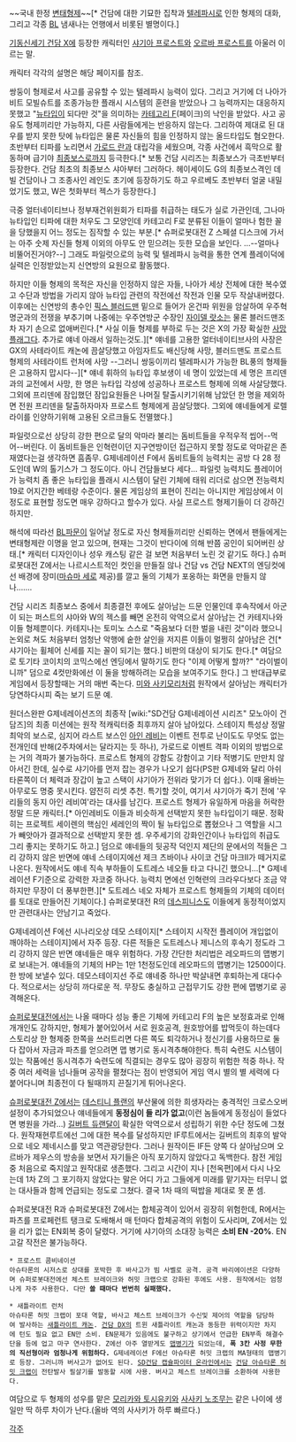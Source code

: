 ~~국내 한정 [[변태]][[형제]]~~[* 건담에 대한 기묘한 집착과 [[텔레파시]]로 인한 형제의 대화, 그리고 각종 [[BL]] 냄새나는 언행에서 비롯된 별명이다.]

[[기동신세기 건담 X]]에 등장한 캐릭터인 [[샤기아 프로스트]]와 [[오르바 프로스트]]를 아울러 이르는 말.

캐릭터 각각의 설명은 해당 페이지를 참조.

쌍둥이 형제로서 사고를 공유할 수 있는 텔레파시 능력이 있다. 그리고 거기에 더 나아가 비트 모빌슈트를 조종가능한 플래시 시스템의 훈련을 받았으나 그 능력까지는 대응하지 못했고 "[[뉴타입]]이 되다만 것"을 의미하는 [[카테고리 F]](페이크)의 낙인을 받았다. 사고 공유도 형제끼리만 가능하지, 다른 사람들에게는 반응하지 않는다. 그리하여 제대로 된 대우를 받지 못한 탓에 뉴타입은 물론 자신들의 힘을 인정하지 않는 올드타입도 혐오한다. 초반부터 티파를 노리면서 [[가로드 란]]과 대립각을 세웠으며, 각종 사건에서 흑막으로 활동하며 급기야 [[최종보스]]로까지 등극한다.[* 보통 건담 시리즈는 최종보스가 극초반부터 등장한다. 건담 최초의 최종보스 샤아부터 그러하다. 헤이세이도 G의 최종보스격인 데빌 건담이나 그 조종사인 레인도 초기에 등장하기도 하고 우르베도 초반부터 얼굴 내밀었기도 했고, W은 첫화부터 젝스가 등장한다.]

극중 얼터네이티브나 정부재건위원회가 티파를 취급하는 태도가 실로 가관인데, 그나마 뉴타입인 티파에 대한 처우도 그 모양인데 카테고리 F로 분류된 이들이 얼마나 험한 꼴을 당했을지 어느 정도는 짐작할 수 있는 부분.[* 슈퍼로봇대전 Z 스페셜 디스크에 가서는 아주 숫제 자신들 형제 이외의 아무도 안 믿으려는 듯한 모습을 보인다. …--얼마나 비뚤어진거야?--] 그래도 파일럿으로의 능력 및 텔레파시 능력을 통한 연계 플레이덕에 실력은 인정받았는지 신연방의 요원으로 활동했다.

하지만 이들 형제의 목적은 자신을 인정하지 않은 자들, 나아가 세상 전체에 대한 복수였고 수단과 방법을 가리지 않아 뉴타입 관련의 작전에선 작전과 인물 모두 작살내버렸다. 이후에는 신연방의 총수인 [[픽스 블러드맨]] 밑으로 들어가 온건파 위원을 암살하여 우주혁명군과의 전쟁을 부추기며 나중에는 우주연방군 수장인 [[자이델 랏소]]는 물론 블러드맨조차 자기 손으로 없애버린다.[* 사실 이들 형제를 부하로 두는 것은 X의 가장 확실한 [[사망 플래그]]다. 추가로 얘네 아래서 일하는것도.][* 얘네를 고용한 얼터네이티브사의 사장은 GX의 사테라이트 캐논에 끔살당했고 아임자트도 배신당해 사망, 블러드맨도 프로스트 형제의 사테라이트 런처에 사망 --그러니 쌍둥이끼리 텔레파시가 가능한 BL풍의 형제들은 고용하지 맙시다--][* 얘네 휘하의 뉴타입 후보생이 네 명이 있었는데 세 명은 프리덴과의 교전에서 사망, 한 명은 뉴타입 각성에 성공하나 프로스트 형제에 의해 사살당했다. 그외에 프리덴에 잠입했던 잠입요원들은 나머질 탈출시키기위해 남았던 한 명을 제외하면 전원 프리덴을 탈출하자마자 프로스트 형제에게 끔살당했다. 그외에 얘네들에게 로렐라이를 인양하기위해 고용된 오르크들도 전멸했다.]

파일럿으로선 상당히 강한 편으로 달의 악마라 불리는 돔비트들을 우적우적 씹어--먹어--버린다.
이 돔비트들은 인혁련이던 지구연방이던 접근하지 못할 정도로 악마같은 존재였다는걸 생각하면 흠좀무. G제네레이션 F에서 돔비트들의 능력치는 공방 다 28 정도인데 W의 톨기스가 그 정도이다. 아니 건담들보다 세다... 파일럿 능력치도 플레이어가 능력치 좀 좋은 뉴타입을 플래시 시스템이 달린 기체에 태워 리더로 삼으면 전능력치 19로 어지간한 베테랑 수준이다. 물론 게임상의 표현이 진리는 아니지만 게임상에서 이정도로 표현할 정도면 매우 강하다고 할수가 있다. 사실 프로스트 형제기들이 더 강하긴 하지만.

해석에 따라선 [[BL]]파문이 일어날 정도로 자신 형제들끼리만 신뢰하는 면에서 팬들에게는 변태형제란 이명을 얻고 있으며, 현재는 그것이 반다이에 의해 반쯤 공인이 되어버린 상태.[* 캐릭터 디자인이나 성우 캐스팅 같은 걸 보면 처음부터 노린 것 같기도 하다.] 슈퍼로봇대전 Z에서는 나르시스트적인 컷인을 만들질 않나 건담 vs 건담 NEXT의 엔딩컷에선 배경에 장미([[마슈마 세로]] 제공)를 깔고 둘의 기체가 포옹하는 화면을 만들지 않나…….

건담 시리즈 최종보스 중에서 최종결전 후에도 살아남는 드문 인물인데 후속작에서 아군이 되는 퍼스트의 샤아와 W의 젝스를 빼면 온전히 악역으로서 살아남는 건 카테지나와 이들 형제뿐이다. 카테지나는 토미노 스스로 "죽음보다 더한 벌을 내린 것"이라 했으니 논외로 쳐도 처음부터 엄청난 악행에 숱한 살인을 저지른 이들이 멀쩡히 살아남은 건[* 샤기아는 휠체어 신세를 지는 꼴이 되기는 했다.] 비판의 대상이 되기도 한다.[* 여담으로 토기타 코이치의 코믹스에선 엔딩에서 말하기도 한다 "이제 어떻게 할까?" "라이벌이니까" 덤으로 4컷만화에선 이 둘을 방해하려는 모습을 보여주기도 한다.] 그 반대급부로 게임에서 등장할때는 거의 매번 죽는다. [[미와 사키모리]]처럼 원작에서 살아남는 캐릭터가 당연하다시피 죽는 보기 드문 예. 

원더스완판 G제네레이션즈의 최종작 [wiki:"SD건담 G제네레이션 시리즈" 모노아이 건담즈]의 최종 미션에는 원작 적캐릭터중 최후까지 살아 남아있다. 스테이지 특성상 정말 최악의 보스로, 심지어 라스트 보스인 [[아인 레비]]는 이벤트 전투로 난이도도 무엇도 없는 전개인데 반해(2주차에서는 달라지는 듯 하나), 가로드로 이벤트 격파 이외의 방법으로는 거의 격파가 불가능하다. 프로스트 형제의 강함도 강함이고 기타 적병기도 만만치 않아서긴 한데, 실수로 샤기아를 먼저 잡는 경우가 나오기 쉽다(PS판 G제네와 달리 아쉬타론쪽이 더 체력과 장갑이 높고 스택이 샤기아가 전위라 맞기가 더 쉽다.). 이때 올바는 아무로도 명중 못시킨다. 얌전히 리셋 추천. 특기할 것이, 여기서 샤기아가 죽기 전에 '우리들의 동지 아인 레비여'라는 대사를 남긴다. 프로스트 형제가 유일하게 마음을 허락한 정말 드문 캐릭터.[* 아인레비도 이들과 비슷하게 선택받지 못한 뉴타입이기 때문. 정확히는 프로젝트 세이렌의 핵심인 세레인의 짝이 될 뉴타입으로 뽑혔으나 그 역할을 시그가 빼앗아가 결과적으로 선택받지 못한 셈. 우주세기의 강화인간이나 뉴타입의 취급도 그리 좋지는 못하기도 하고.] 덤으로 얘네들의 뒷공작 덕인지 제단의 문에서의 적들은 그리 강하지 않은 반면에 얘네 스테이지에선 제크 츠바이나 사이코 건담 마크II가 떼거지로 나온다. 원작에서도 얘네 직속 부하들이 도트레스 네오들 타고 다니긴 했으니...[* G제네레이션 F기준으로 강력한 자코중 하나다. 능력치 면에선 인혁련의 크라우다보다 조금 약하지만 무장이 더 풍부한편.][* 도트레스 네오 자체가 프로스트 형제들의 기체의 데이터를 토대로 만들어진 기체이다.] 슈퍼로봇대전 R의 [[데스피니스]]도 이들에게 동정적이었지만 관련대사는 안남기고 죽었다.

G제네레이션 F에선 시나리오상 데모 스테이지[* 스테이지 시작전 플레이어 개입없이 깨야하는 스테이지]에서 자주 등장.
다른 적들은 도트레스나 제니스의 후속기 정도라 그리 강하지 않은 반면 얘네들은 매우 위험하다. 가장 간단한 처리법은 레오파드의 맵병기로 보내는거. 얘네들의 기체의 HP는 1만 1천정도인데 레오파드의 맵병기는 12500이다. 한 방에 보낼수 있다.
데모스테이지선 주로 얘네중 하나만 박살내면 후퇴하는게 대다수다. 적으로서는 상당히 까다로운 적. 무장도 충실하고 근접무기도 강한 편에 맵병기로 공격해온다. 
 
[[슈퍼로봇대전]]에서는 나올 때마다 성능 좋은 기체에 카테고리 F의 높은 보정효과로 인해 개개인도 강하지만, 형제가 붙어있어서 서로 원호공격, 원호방어를 밥먹듯이 하는데다 스토리상 한 형제중 한쪽을 쓰러트리면 다른 쪽도 퇴각하거나 정신기를 사용하므로 둘 다 잡아서 자금과 파츠를 얻으려면 맵 병기로 동시격추해야한다. 특히 숙련도 시스템이 있는 작품에선 동시격추가 숙련도에 직결되는 경우도 많아 굉장히 위험한 적중 하나. 작중 여러 세력을 넘나들며 공작을 펼쳤다는 점이 반영되어 게임 역시 별의 별 세력에 다 붙어다니며 최종전이 다 될때까지 끈질기게 튀어나온다.

[[슈퍼로봇대전 Z]]에서는 [[데스티니 플랜]]의 부산물에 의한 희생자라는 충격적인 크로스오버 설정이 추가되었으나 얘네들에게 '''동정심이 들 리가 없고'''(이런 놈들에게 동정심이 들었다면 병원을 가라…) [[길버트 듀랜달]]이 확실한 악역으로서 성립하기 위한 수단 정도에 그쳤다. 원작재현루트에선 그에 대한 복수를 달성하지만 IF루트에서는 길버트의 최후의 발악으로 네오 제네시스를 맞고 역관광당한다. 그러나 원작이든 IF든 양쪽 다 살아남으며 오르바가 제우스의 방송을 보면서 자기들은 아직 포기하지 않았다고 독백한다. 참전 게임중 처음으로 죽지않고 원작대로 생존했다. 그리고 시간이 지나 [천옥편]에서 다시 나오는데 1차 Z의 그 포기하지 않았다는 말은 어디 가고 그들에게 미래를 맡기자는 터무니 없는 대사들과 함께 언급되는 정도로 그쳤다. 결국 1차 때의 떡밥을 제대로 못 푼 셈.

슈퍼로봇대전 R과 슈퍼로봇대전 Z에서는 합체공격이 있어서 굉장히 위험한데, R에서는 파츠를 프로페런트 탱크로 도배해서 매 턴마다 합체공격의 위험이 도사리며, Z에서는 있을 리가 없는 EN회복 중이 달렸다. 거기에 샤기아의 소대장 능력은 '''소비 EN -20%'''. EN 고갈 작전은 불가능하다.

 * 프로스트 콤비네이션
 아슈타론의 시저스로 상대를 포박한 후 바사고가 빔 사벨로 공격. 공격 바리에이션은 다양하며 슈퍼로봇대전에선 체스트 브레이크와 허밋 크랩으로 강화된 후에도 사용. 원작에서는 엄청나게 자주 사용한다. 다만 '''쓸 때마다 번번히 실패했다.''' 

 * 새틀라이트 런처
 아슈타론 허밋 크랩이 포대 역할, 바사고 체스트 브레이크가 수신및 제어의 역할을 담당하여 발사하는 [[새틀라이트 캐논]]. [[건담 DX]]의 트윈 새틀라이트 캐논과 동등한 위력이지만 차지에 턴도 필요 없고 EN만 소비. EN문제가 있음에도 불구하고 상기에서 언급한 EN부족 해결수단을 등에 업고 마구 연사한다. Z에선 아주 열받게도 [[맵병기]]가 되었는데, '''폭 3칸 사정 무한의 직선형이라 엄청나게 위험하다.''' G제네레이션 F에선 아슈타론 허밋 크랩의 MA형태의 맵병기로 등장. 그러니까 버사고가 없어도 된다. [[SD건담 캡슐파이터 온라인]]에서는 [[건담 아슈타론 허밋 크랩]]이 전탄발사 필살기를 발동할 시에 사용. 버사고 체스트 브레이크를 소환하여 사용한다.

여담으로 두 형제의 성우를 맡은 [[모리카와 토시유키]]와 [[사사키 노조무]]는 같은 나이에 생일만 딱 하루 차이가 난다.(올바 역의 사사키가 하루 빠르다.)

[[각주]]
